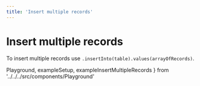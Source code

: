 ```yaml
---
title: 'Insert multiple records'
---
```


# Insert multiple records

To insert multiple records use `.insertInto(table).values(arrayOfRecords)`.

  Playground,
  exampleSetup,
  exampleInsertMultipleRecords
} from '../../../src/components/Playground'

<Playground code={exampleInsertMultipleRecords} setupCode={exampleSetup} />
